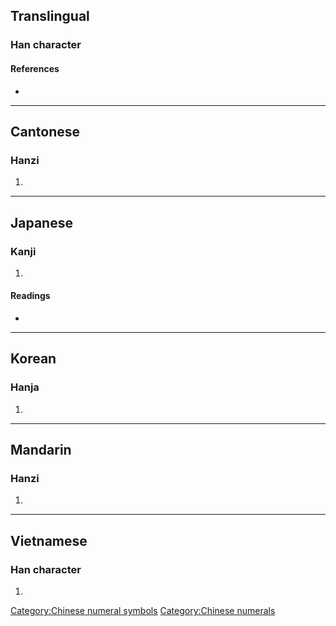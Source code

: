 {{character info/new}}
{{also|二}}
==Translingual==

===Han character===
{{Han char|rn=56|rad=弋|as=02|sn=5|four=|canj=IPMM|ids=⿹弋二}}

====References====
* {{Han ref|kx=0355.040|dkj=09661|dj=0670.210|hdz=10558.050|uh=5F0D|ud=24333}}

[[Category:Chinese numeral symbols]]
[[Category:Chinese numerals]]

----

==Cantonese==

===Hanzi===
{{yue-hanzi|jyut=[[ji6]]|y=yi6}}

# {{defn|lang=yue|sort=弋02}}

----

==Japanese==

===Kanji===
{{ja-kanji|grade=|rs=弋02}}

# {{defn|lang=ja|sort=弋02}}

====Readings====
* {{ja-readings|on=[[に]] (ni), [[じ]] (ji)|kun=[[ふたつ]] (futatsu)}}

----

==Korean==

===Hanja===
{{ko-hanja|hangeul=이|eumhun=|rv=i|mr=i|y=i}}

# {{defn|lang=ko|sort=弋02}}

----

==Mandarin==

===Hanzi===
{{cmn-hanzi|pin=[[èr]] ([[er4]])|wg=erh<sup>4</sup>}}

# {{defn|lang=cmn|sort=弋02}}

----

==Vietnamese==

===Han character===
{{vi-hantu|[[nhị]], [[nhẹ]], [[nhi]]|rs=弋02}}

# {{defn|lang=vi|sort=弋02}}